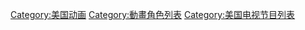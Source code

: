 [[Category:美国动画|Category:美国动画]]
[[Category:動畫角色列表|Category:動畫角色列表]]
[[Category:美国电视节目列表|Category:美国电视节目列表]]